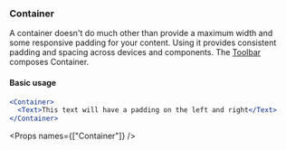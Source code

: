 
<Nav title="Container" />
<SEO title="Container" />

<Container>
<Article sidebar={[
  { id: 'Container', name: 'Container'},
  { id: 'Basic usage', name: 'Basic usage' },
  { id: 'Props', name: 'Props' }
]}>

# Container

A container doesn't do much other than provide a maximum width and some responsive padding for your content. Using it provides consistent padding and spacing across devices and components. The [Toolbar](/components/toolbar) composes Container.

#### Basic usage

```.jsx
<Container>
  <Text>This text will have a padding on the left and right</Text>
</Container>
```

<Props names={["Container"]} />

</Article>
</Container>
